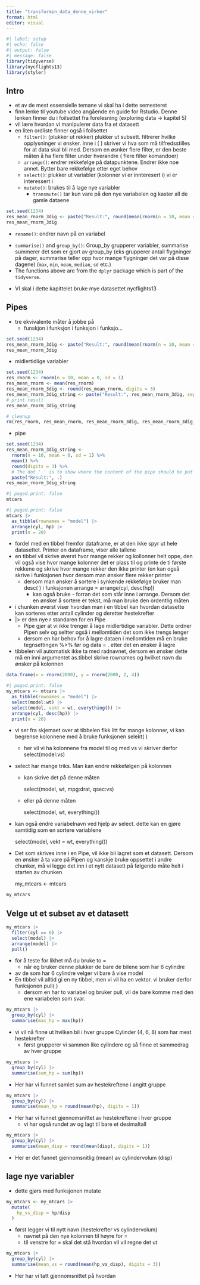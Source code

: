 ```yaml
---
title: "transformin_data_denne_virker"
format: html
editor: visual
---
```


```r
#| label: setup
#| echo: false
#| output: false
#| message: false
library(tidyverse)
library(nycflights13)
library(styler)
```

## Intro

-   et av de mest essensielle temane vi skal ha i dette semesteret
-   finn lenke til youtube video angående en guide for Rstudio. Denne lenken finner du i foilsettet fra forelesning (exploring data -\> kapitel 5)
-   vil lære hvordan vi manipulerer data fra et datasett
-   en liten ordliste finner også i foilsettet
    -   `filter()`: (plukker ut rekker) plukker ut subsett. filtrerer hvilke opplysninger vi ønsker. Inne i ( ) skriver vi hva som må tilfredsstilles for at data skal bli med. Dersom en øsnker flere filter, er den beste måten å ha flere filter under hverandre ( flere filter komandoer)
    -   `arrange()`: endrer rekkefølge på datapunktene. Endrer ikke noe annet. Bytter bare rekkefølge etter eget behov
    -   `select()`: plukker ut variabler (kolonner vi er innteresert i) vi er interessert i
    -   `mutate()`: brukes til å lage nye variabler
        -   `transmute()` tar kun vare på den nye variabelen og kaster all de gamle dataene

```r
set.seed(1234)
res_mean_rnorm_3dig <- paste("Result:", round(mean(rnorm(n = 10, mean = 0, sd = 1)), digits = 3), sep = "")
res_mean_rnorm_3dig
```

-   `rename()`: endrer navn på en variabel

<!-- -->

-   `summarise()` and `group_by()`: Group_by grupperer variabler, summarise summerer det som er gjort av group_by (eks grupperer antall flygninger på dager, summarise teller opp hvor mange flygninger det var på disse dagene) (`max`, `min`, `mean`, `median`, `sd` etc.)
-   The functions above are from the `dplyr` package which is part of the `tidyverse`.

<!-- -->

-   VI skal i dette kapittelet bruke mye datasettet nycflights13

## Pipes

-   tre ekvivalente måter å jobbe på
    -   funskjon i funksjon i funksjon i funksjo...

```r
set.seed(1234)
res_mean_rnorm_3dig <- paste("Result:", round(mean(rnorm(n = 10, mean = 0, sd = 1)), digits = 3), sep = "")
res_mean_rnorm_3dig
```

-   midlertidlige variabler

```r
set.seed(1234)
res_rnorm <- rnorm(n = 10, mean = 0, sd = 1)
res_mean_rnorm <- mean(res_rnorm)
res_mean_rnorm_3dig <- round(res_mean_rnorm, digits = 3)
res_mean_rnorm_3dig_string <- paste("Result:", res_mean_rnorm_3dig, sep = "")
# print result
res_mean_rnorm_3dig_string
```

```r
# cleanup
rm(res_rnorm, res_mean_rnorm, res_mean_rnorm_3dig, res_mean_rnorm_3dig_string)
```

-   pipe

```r
set.seed(1234)
res_mean_rnorm_3dig_string <- 
  rnorm(n = 10, mean = 0, sd = 1) %>%
  mean() %>%
  round(digits = 3) %>% 
  # The dot '.' is to show where the content of the pipe should be put
  paste("Result:", .)
res_mean_rnorm_3dig_string
```

```r
#| paged.print: false
mtcars
```

```r
#| paged.print: false
mtcars |> 
  as_tibble(rownames = "model") |>
  arrange(cyl, hp) |>
  print(n = 20) 
```

-   fordel med en tibbel fremfor dataframe, er at den ikke spyr ut hele datasettet. Printer en dataframe, viser alle tallene
-   en tibbel vil skrive øverst hvor mange rekker og kollonner helt oppe, den vil også vise hvor mange kolonner det er plass til og printe de ti første rekkene og skrive hvor mange rekker den ikke printer (en kan også skrive i funksjonen hvor dersom man ønsker flere rekker printer
    -   dersom man ønsker å sortere i synkende rekkefølge bruker man desc( ) i funksjonen arrange = arrange(cyl, desc(hp))
        -   kan også bruke - forran det som står inne i arrange. Dersom det en ønsker å sortere er tekst, må man bruke den ordentlig måten
-   i chunken øverst viser hvordan man i en tibbel kan hvordan datasette kan sorteres etter antall cylinder og deretter hestekrefter
-   \|\> er den nye r standaren for en Pipe
    -   Pipe gjør at vi ikke trenger å lage midlertidige variabler. Dette ordner Pipen selv og seltter også i mellomtiden det som ikke trengs lenger
    -   dersom en har behov for å lagre dataen i mellomtiden må en bruke tegnsettingen %\>% før og data = . etter det en ønsker å lagre
-   tibbelen vil automatisk ikke ta med radnavnet, dersom en ønsker dette må en inni argumentet as.tibbel skrive rownames og hvilket navn du ønsker på kolonnen

```r
data.frame(x = rnorm(2000), y = rnorm(2000, 2, 4))
```

```r
#| paged.print: false
my_mtcars <- mtcars |> 
  as_tibble(rownames = "model") |>
  select(model:wt) |>
  select(model, vekt = wt, everything()) |>
  arrange(cyl, desc(hp)) |>
  print(n = 20) 
```

-   vi ser fra skjemaet over at tibbelen fikk litt for mange kolonner, vi kan begrense kolonnene med å bruke funksjonen selekt( )

    -   her vil vi ha kolonnene fra model til og med vs vi skriver derfor select(model:vs)

-   select har mange triks. Man kan endre rekkefølgen på kolonnen

    -   kan skrive det på denne måten

        select(model, wt, mpg:drat, qsec:vs)

    -   eller på denne måten

        select(model, wt, everything())

-   kan også endre variabelnavn ved hjelp av select. dette kan en gjøre samtidig som en sortere variablene

    select(model, vekt = wt, everything())

-   Det som skrives inne i en Pipe, vil ikke bli lagret som et datasett. Dersom en ønsker å ta vare på Pipen og kanskje bruke oppsettet i andre chunker, må vi legge det inn i et nytt datasett på følgende måte helt i starten av chunken

    my_mtcars \<- mtcars

```r
my_mtcars
```

## Velge ut et subset av et datasett

```r
my_mtcars |>
  filter(cyl == 6) |>
  select(model) |>
  arrange(model) |>
  pull()
```

-   for å teste for likhet må du bruke to =
    -   når eg bruker denne plukker de bare de bilene som har 6 cylindre
-   av de som har 6 cylindre velger vi bare å vise model
-   En tibbel vil alltid gi en ny tibbel, men vi vil ha en vektor. vi bruker derfor funksjonen pull( )
    -   dersom en har to variabel og bruker pull, vil de bare komme med den ene variabelen som svar.

```r
my_mtcars |>
  group_by(cyl) |>
  summarise(max_hp = max(hp))
```

-   vi vil nå finne ut hvilken bil i hver gruppe Cylinder (4, 6, 8) som har mest hestekrefter
    -   først grupperer vi sammen like cylindere og så finne et sammedrag av hver gruppe

```r
my_mtcars |>
  group_by(cyl) |>
  summarise(sum_hp = sum(hp))
```

-   Her har vi funnet samlet sum av hestekreftene i angitt gruppe

```r
my_mtcars |>
  group_by(cyl) |>
  summarise(mean_hp = round(mean(hp), digits = 1))
```

-   Her har vi funnet gjennomsnittet av hestekreftene i hver gruppe
    -   vi har også rundet av og lagt til bare et desimaltall

```r
my_mtcars |>
  group_by(cyl) |>
  summarise(mean_disp = round(mean(disp), digits = 1))
```

-   Her er det funnet gjennomsnitlig (mean) av cylindervolum (disp)

## lage nye variabler

-   dette gjørs med funksjonen mutate

```r
my_mtcars <- my_mtcars |>
  mutate(
    hp_vs_disp = hp/disp
  )
```

-   først legger vi til nytt navn (hestekrefter vs cylindervolum)
    -   navnet på den nye kolonnen til høyre for =
    -   til venstre for = skal det stå hvordan vil vil regne det ut

```r
my_mtcars |>
  group_by(cyl) |>
  summarise(mean_vs = round(mean(hp_vs_disp), digits = 3))
```

-   Her har vi tatt gjennomsnittet på hvordan
